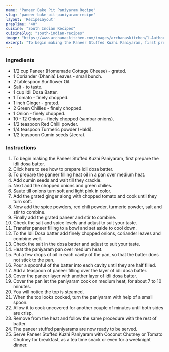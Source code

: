 ---
name: "Paneer Bake Pit Paniyaram Recipe"
slug: "paneer-bake-pit-paniyaram-recipe"
layout: 'RecipeLayout'
prepTime: "40"
cuisine: "South Indian Recipes"
cuisineSlug: "south-indian-recipes"
image: "https://www.archanaskitchen.com/images/archanaskitchen/1-Author/Jyothi_Rajesh/Paneer_Stuffed_Kuzhi_Paniyaram_Recipe.jpg"
excerpt: "To begin making the Paneer Stuffed Kuzhi Paniyaram, first prepare the idli dosa batter"
---

### Ingredients

- 1/2 cup Paneer (Homemade Cottage Cheese) - grated.
- 1 Coriander (Dhania) Leaves - small bunch.
- 2 tablespoon Sunflower Oil.
- Salt - to taste.
- 1 cup Idli Dosa Batter.
- 1 Tomato - finely chopped.
- 1 inch Ginger - grated.
- 2 Green Chillies - finely chopped.
- 1 Onion - finely chopped.
- 10 - 12 Onions - finely chopped (sambar onions).
- 1/2 teaspoon Red Chilli powder.
- 1/4 teaspoon Turmeric powder (Haldi).
- 1/2 teaspoon Cumin seeds (Jeera).

### Instructions

1. To begin making the Paneer Stuffed Kuzhi Paniyaram, first prepare the idli dosa batter.
1. Click here to see how to prepare idli dosa batter.
1. To prepare the paneer filling heat oil in a pan over medium heat.
1. Add cumin seeds and wait till they crackle.
1. Next add the chopped onions and green chilies.
1. Saute till onions turn soft and light pink in color.
1. Add the grated ginger along with chopped tomato and cook until they turn soft.
1. Now add the spice powders, red chili powder, turmeric powder, salt and stir to combine.
1. Finally add the grated paneer and stir to combine.
1. Check the salt and spice levels and adjust to suit your taste.
1. Transfer paneer filling to a bowl and set aside to cool down.
1. To the Idli Dosa batter add finely chopped onions, coriander leaves and combine well.
1. Check the salt in the dosa batter and adjust to suit your taste.
1. Heat the paniyaram pan over medium heat.
1. Put a few drops of oil in each cavity of the pan, so that the batter does not stick to the pan.
1. Pour a spoonful of the batter into each cavity until they are half filled.
1. Add a teaspoon of paneer filling over the layer of idli dosa batter.
1. Cover the paneer layer with another layer of idli dosa batter.
1. Cover the pan let the paniyaram cook on medium heat, for about 7 to 10 minutes.
1. You will notice the top is steamed.
1. When the top looks cooked, turn the paniyaram with help of a small spoon.
1. Allow it to cook uncovered for another couple of minutes until both sides are crisp.
1. Remove from the heat and follow the same procedure with the rest of batter.
1. The paneer stuffed paniyarams are now ready to be served.
1. Serve Paneer Stuffed Kuzhi Paniyaram with Coconut Chutney or Tomato Chutney for breakfast, as a tea time snack or even for a weeknight dinner.
